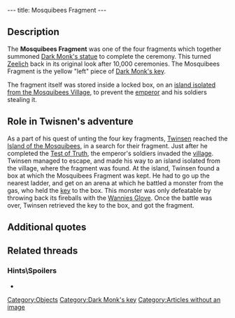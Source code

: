 ---
title: Mosquibees Fragment
---

{{Quote|
Quote=This fragment of the Mosquibees' key is one of the elements which will permit you to piece together the key to Dark Monk's temple.|
Character=Official description}}

==Description==
The '''Mosquibees Fragment''' was one of the four fragments which together summoned [[Dark Monk's statue]] to complete the ceremony. This turned [[Zeelich]] back in its original look after 10,000 ceremonies. The Mosquibees Fragment is the yellow "left" piece of [[Dark Monk's key]].

The fragment itself was stored inside a locked box, on an [[Island guarding the fragment|island isolated from the Mosquibees Village]], to prevent the [[emperor]] and his soldiers stealing it.

==Role in Twisnen's adventure==
As a part of his quest of unting the four key fragments, [[Twinsen]] reached the [[Island of the Mosquibees]], in a search for their fragment. Just after he completed the [[Test of Truth]], the emperor's soldiers invaded the [[Village of the Mosquibees|village]]. Twinsen managed to escape, and made his way to an island isolated from the village, where the fragment was found. At the island, Twinsen found a box at which the Mosquibees Fragment was kept. He had to go up the nearest ladder, and get on an arena at which he battled a monster from the gas, who held the [[key]] to the box. This monster was only defeatable by throwing back its fireballs with the [[Wannies Glove]]. Once the battle was over, Twinsen retrieved the key to the box, and got the fragment.

==Additional quotes==
{{Quote|
Quote=Ah, Twinsen!! With the arrival of these paratroopers, I am afraid to see our fragment might fall into the hands of the emperor. By the way, if you know how to throw back the balls of fire with your hands, try to grab some.|
Character=Old [[mosquibee]]}}

==Related threads==
===Hints\Spoilers===
* {{thread|id=3846|title= where this the fragment of the purlones}}

[[Category:Objects]]
[[Category:Dark Monk's key]]
[[Category:Articles without an image]]